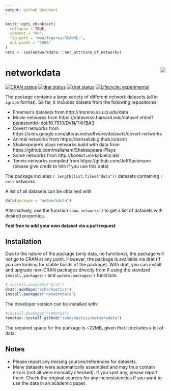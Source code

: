 ```yaml
---
output: github_document
---
```


<!-- README.md is generated from README.Rmd. Please edit that file -->

```r
knitr::opts_chunk$set(
  collapse = TRUE,
  comment = "#>",
  fig.path = "man/figures/README-",
  out.width = "100%"
)
nets <- sum(networkdata:::net_attrs$no_of_networks)

```

# networkdata <img src="man/figures/logo.png" align="right"/>

<!-- badges: start -->
[![CRAN status](https://www.r-pkg.org/badges/version/networkdata)](https://cran.r-project.org/package=networkdata)
[![drat status](https://img.shields.io/badge/drat-0.1.0-red.svg)](https://github.com/schochastics/drat)
[![drat status](https://img.shields.io/badge/networks-2135-green.svg)](https://github.com/schochastics/networkdata)
[![Lifecycle: experimental](https://img.shields.io/badge/lifecycle-maturing-blue.svg)](https://www.tidyverse.org/lifecycle/#experimental)
<!-- badges: end -->

The package contains a large variety of different network datasets (all in `igraph` format). So far, it includes datsets from the following repositories: 

- Freeman's datasets from http://moreno.ss.uci.edu/data
- Movie networks from https://dataverse.harvard.edu/dataset.xhtml?persistentId=doi:10.7910/DVN/T4HBA3
- Covert networks from https://sites.google.com/site/ucinetsoftware/datasets/covert-networks
- Animal networks from https://bansallab.github.io/asnr/
- Shakespeare's plays networks build with data from https://github.com/mallaham/Shakespeare-Plays
- Some networks from http://konect.uni-koblenz.de/
- Tennis networks compiled from https://github.com/JeffSackmann (please give credit to him if you use this data) 

The package includes `r length(list.files("data"))` datasets containing `r nets` networks. 

A list of all datasets can be obtained with
```r
data(package = "networkdata")
```

Alternatively, use the function `show_networks()` to get a list of datasets with desired properties.

**Feel free to add your own dataset via a pull request**

## Installation

Due to the nature of the package (only data, no functions), the package will not go to CRAN at any point.
However, the package is available via drat (If you are looking for stable builds of the package).
With drat, you can install and upgrade non-CRAN packages directly from R using the standard `install.packages()` and `update.packages()` functions. 

```r
# install.packages("drat")
drat::addRepo("schochastics")
install.packages("networkdata")
```

The developer version can be installed with:

```r
#install.packages("remotes")
remotes::install_github("schochastics/networkdata")
```


The required space for the package is ~22MB, given that it includes a lot of data.

## Notes

- Please report any missing sources/references for datasets.
- Many datasets were automatically assembled and may thus contain errors (not all were manually checked). If you spot any, please report them. Check the original sources for any inconsistencies if you want to use the data in an academic paper.
